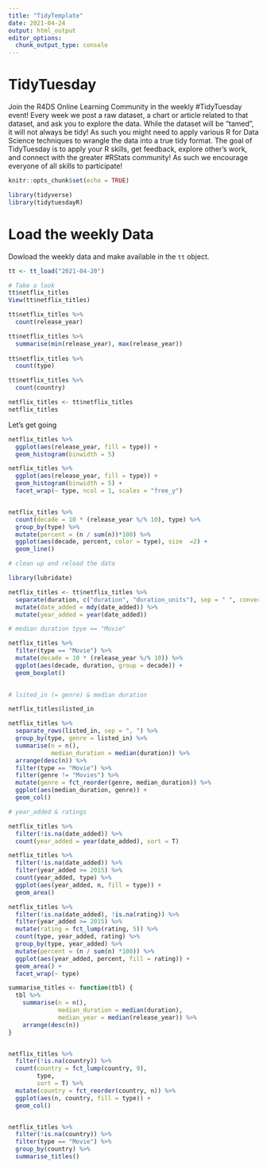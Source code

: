 ```yaml
---
title: "TidyTemplate"
date: 2021-04-24
output: html_output
editor_options: 
  chunk_output_type: console
---
```


# TidyTuesday

Join the R4DS Online Learning Community in the weekly #TidyTuesday event!
Every week we post a raw dataset, a chart or article related to that dataset, and ask you to explore the data.
While the dataset will be “tamed”, it will not always be tidy! As such you might need to apply various R for Data Science techniques to wrangle the data into a true tidy format.
The goal of TidyTuesday is to apply your R skills, get feedback, explore other’s work, and connect with the greater #RStats community!
As such we encourage everyone of all skills to participate!

```r

knitr::opts_chunk$set(echo = TRUE)

library(tidyverse)
library(tidytuesdayR)

```

# Load the weekly Data

Dowload the weekly data and make available in the `tt` object.

```r

tt <- tt_load("2021-04-20")

# Take a look
tt$netflix_titles
View(tt$netflix_titles)

tt$netflix_titles %>%
  count(release_year)

tt$netflix_titles %>% 
  summarise(min(release_year), max(release_year))
  
tt$netflix_titles %>% 
  count(type)

tt$netflix_titles %>% 
  count(country)

netflix_titles <- tt$netflix_titles
netflix_titles
```

Let's get going

```r
netflix_titles %>% 
  ggplot(aes(release_year, fill = type)) +
  geom_histogram(binwidth = 5)

netflix_titles %>% 
  ggplot(aes(release_year, fill = type)) +
  geom_histogram(binwidth = 5) +
  facet_wrap(~ type, ncol = 1, scales = "free_y")


netflix_titles %>% 
  count(decade = 10 * (release_year %/% 10), type) %>% 
  group_by(type) %>% 
  mutate(percent = (n / sum(n))*100) %>% 
  ggplot(aes(decade, percent, color = type), size  =2) +
  geom_line()
```


```r
# clean up and reload the data

library(lubridate)

netflix_titles <- tt$netflix_titles %>% 
  separate(duration, c("duration", "duration_units"), sep = " ", convert = T) %>% 
  mutate(date_added = mdy(date_added)) %>% 
  mutate(year_added = year(date_added))
```

```r
# median duration tpye == "Movie"

netflix_titles %>% 
  filter(type == "Movie") %>% 
  mutate(decade = 10 * (release_year %/% 10)) %>% 
  ggplot(aes(decade, duration, group = decade)) +
  geom_boxplot()
  
```


```r
# lsited_in (= genre) & median duration

netflix_titles$listed_in

netflix_titles %>% 
  separate_rows(listed_in, sep = ", ") %>% 
  group_by(type, genre = listed_in) %>% 
  summarise(n = n(),
            median_duration = median(duration)) %>% 
  arrange(desc(n)) %>% 
  filter(type == "Movie") %>% 
  filter(genre != "Movies") %>% 
  mutate(genre = fct_reorder(genre, median_duration)) %>% 
  ggplot(aes(median_duration, genre)) +
  geom_col()
```

```r
# year_added & ratings

netflix_titles %>% 
  filter(!is.na(date_added)) %>% 
  count(year_added = year(date_added), sort = T)

netflix_titles %>% 
  filter(!is.na(date_added)) %>% 
  filter(year_added >= 2015) %>% 
  count(year_added, type) %>% 
  ggplot(aes(year_added, n, fill = type)) +
  geom_area()

netflix_titles %>% 
  filter(!is.na(date_added), !is.na(rating)) %>% 
  filter(year_added >= 2015) %>% 
  mutate(rating = fct_lump(rating, 5)) %>% 
  count(type, year_added, rating) %>% 
  group_by(type, year_added) %>% 
  mutate(percent = (n / sum(n) *100)) %>% 
  ggplot(aes(year_added, percent, fill = rating)) +
  geom_area() +
  facet_wrap(~ type)
```


```r
summarise_titles <- function(tbl) {
  tbl %>% 
    summarise(n = n(),
              median_duration = median(duration),
              median_year = median(release_year)) %>% 
    arrange(desc(n))
}


netflix_titles %>% 
  filter(!is.na(country)) %>% 
  count(country = fct_lump(country, 9),
        type,
        sort = T) %>%
  mutate(country = fct_reorder(country, n)) %>% 
  ggplot(aes(n, country, fill = type)) +
  geom_col()


netflix_titles %>% 
  filter(!is.na(country)) %>% 
  filter(type == "Movie") %>% 
  group_by(country) %>% 
  summarise_titles()
```



```r

```




